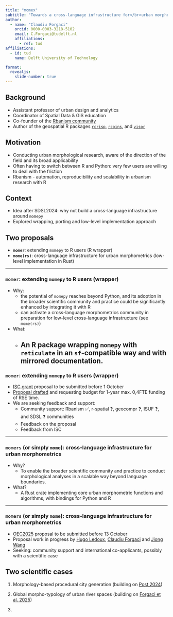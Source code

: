 ```yaml
---
title: "momex"
subtitle: "Towards a cross-language infrastructure for</br>urban morphometrics"
author:
  - name: "Claudiu Forgaci"
    orcid: 0000-0003-3218-5102
    email: C.Forgaci@tudelft.nl
    affiliations:
      - ref: tud
affiliations:
  - id: tud
    name: Delft University of Technology

format:
  revealjs:
    slide-number: true
---
```


## Background

- Assistant professor of urban design and analytics
- Coordinator of Spatial Data & GIS education
- Co-founder of the [Rbanism community](https://rbanism.org)
- Author of the geospatial R packages [`rcrisp`](https://cityriverspaces.github.io/rcrisp/), [`rcoins`](https://cityriverspaces.github.io/rcoins/), and [`visor`](https://cityriverspaces.github.io/visor/)

## Motivation

::: {.incremental}

* Conducting urban morphological research, aware of the direction of the field and its broad applicability
* Often having to switch between R and Python: very few users are willing to deal with the friction
* Rbanism - automation, reproducibility and scalability in urbanism research with R

:::

## Context

* Idea after SDSL2024: why not build a cross-language infrastructure around `momepy`
* Explored wrapping, porting and low-level implementation approach

## Two proposals

* **`momer`**: extending `momepy` to R users (R wrapper)
* **`mome(rs)`**: cross-language infrastructure for urban morphometrics (low-level implementation in Rust)

---

### `momer`: extending `momepy` to R users (wrapper)

* Why:
  * the potential of `momepy` reaches beyond Python, and its adoption in the broader scientific community and practice could be significantly enhanced by integrating it with R
  * can activate a cross-language morphometrics community in preparation for low-level cross-language infrastructure (see `mome(rs)`)

* What:
  * An R package wrapping `momepy` with `reticulate` in an `sf`-compatible way and with mirrored documentation.
---

### `momer`: extending `momepy` to R users (wrapper)

::: {.incremental}

* [ISC grant](https://r-consortium.org/all-projects/callforproposals.html) proposal to be submitted before 1 October
* [Proposal drafted](https://cforgaci.github.io/momer/isc-proposal.pdf) and requesting budget for 1-year max. 0,4FTE funding of RSE time.
* We are seeking feedback and support:
  * Community support: Rbanism &#9989;, r-spatial &#x2753;, geocompr &#x2753;, ISUF &#x2753;, and SDSL &#x2753; communities
  * Feedback on the proposal
  * Feedback from ISC
:::

---

### `momers` (or simply `mome`): cross-language infrastructure for urban morphometrics

::: {.incremental}

* Why?
  * To enable the broader scientific community and practice to conduct morphological analyses in a scalable way beyond language boundaries.

* What?
  * A Rust crate implementing core urban morphometric functions and algorithms, with bindings for Python and R

:::

---

### `momers` (or simply `mome`): cross-language infrastructure for urban morphometrics

* [OEC2025](https://www.esciencecenter.nl/calls-for-proposals/open-escience-call-oec-2025/) proposal to be submitted before 13 October
* Proposal work in progress by [Hugo Ledoux](https://3d.bk.tudelft.nl/hledoux/), [Claudiu Forgaci](https://urbandesigntudelft.nl/team/claudiu-forgaci/) and [Jiong Wang](https://research.utwente.nl/en/persons/jiong-wang)
* Seeking: community support and international co-applicants, possibly with a scientific case

## Two scientific cases

1. Morphology-based procedural city generation (building on [Post 2024](https://resolver.tudelft.nl/uuid:d6dc629c-c75e-4578-b1a1-8ac741133751)) <!-- TODO one sentence description of the scientific challenge for speaker notes -->

2. Global morpho-typology of urban river spaces (building on [Forgaci et al. 2025](https://www.isuf2025.org/wp-content/uploads/2025/07/book_of_abstract_15-07-2025.pdf#page=89)) <!-- TODO one sentence description of the scientific challenge for speaker notes -->

3. 




